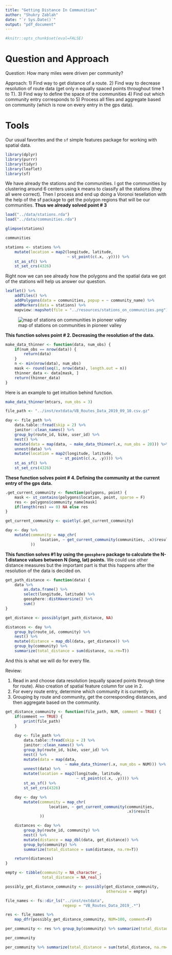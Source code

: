 ```yaml
---
title: "Getting Distance In Communities"
author: "Shukry Zablah"
date: "`r Sys.Date()`"
output: "pdf_document"
---
```


```r
#knitr::opts_chunk$set(eval=FALSE)
```

# Question and Approach

Question: How many miles were driven per community? 

Approach: 
1) Find way to get distance of a route.
2) Find way to decrease resolution of route data (get only n equally spaced points throughout time 1 to T).
3) Find way to define the space of the communities
4) Find out which community entry corresponds to
5) Process all files and aggregate based on community (which is now on every entry in the gps data).

# Tools

Our usual favorites and the `sf` simple features package for working with spatial data. 

```r
library(dplyr)
library(purrr)
library(tidyr)
library(leaflet)
library(sf)
```

We have already the stations and the communities. I got the communities by clustering around 6 centers using k means to classify all the stations (they all were correct). Then I process and end up doing a Voronoi tesellation with the help of the sf package to get the polygon regions that will be our communities. 
**Thus we already solved point # 3**

```r
load("../data/stations.rda")
load("../data/communities.rda")
```

```r
glimpse(stations)

communities
```

```r
stations <- stations %>%
    mutate(location = map2(longitude, latitude,
                           ~ st_point(c(.x, .y)))) %>%
    st_as_sf() %>%
    st_set_crs(4326)    
```

Right now we can see already how the polygons and the spatial data we got of the stations will help us answer our question.

```r
leaflet() %>%
    addTiles() %>%
    addPolygons(data = communities, popup = ~ community_name) %>%
    addMarkers(data = stations) %>%
    mapview::mapshot(file = "../resources/stations_on_communities.png")
```

![map of stations on communities in pioneer valley](../resources/stations_on_communities.png)

**This function solves point # 2. Decreasing the resolution of the data.**

```r
make_data_thinner <- function(data, num_obs) {
    if(num_obs == nrow(data)) {
        return(data)
    }
    n <- min(nrow(data), num_obs)
    mask <- round(seq(1, nrow(data), length.out = n))
    thinner_data <- data[mask, ]
    return(thinner_data)
}
```

Here is an example to get intuition behind function.

```r
make_data_thinner(mtcars, num_obs = 3)
```

```r
file_path <- "../inst/extdata/VB_Routes_Data_2019_09_10.csv.gz"

day <- file_path %>%
    data.table::fread(skip = 2) %>%
    janitor::clean_names() %>%
    group_by(route_id, bike, user_id) %>%
    nest() %>%
    mutate(data = map(data, ~ make_data_thinner(.x, num_obs = 20))) %>%
    unnest(data) %>%
    mutate(location = map2(longitude, latitude,
                        ~ st_point(c(.x, .y)))) %>%
    st_as_sf() %>%
    st_set_crs(4326)
```

**These function solves point # 4. Defining the community at the current entry of the gps data.**

```r
.get_current_community <- function(polygons, point) {
    mask <- st_contains(polygons$location, point, sparse = F)
    res <- polygons$community_name[mask]
    if(length(res) == 0) NA else res
}

get_current_community <- quietly(.get_current_community)
```

```r
day <- day %>%
    mutate(community = map_chr(
               location, ~ get_current_community(communities, .x)$result
           ))
```

**This function solves #1 by using the `geosphere` package to calculate the N-1 distance values between N (long, lat) points.** We could use other distance measures but the important part is that this happens after the resolution of the data is decided on.

```r
get_path_distance <- function(data) {
    data %>%
        as.data.frame() %>% 
        select(longitude, latitude) %>%
        geosphere::distHaversine() %>%
        sum()
}

get_distance <- possibly(get_path_distance, NA)
```

```r
distances <- day %>%
    group_by(route_id, community) %>%
    nest() %>%
    mutate(distance = map_dbl(data, get_distance)) %>%
    group_by(community) %>% 
    summarize(total_distance = sum(distance, na.rm=T)) 
```

And this is what we will do for every file. 

Review: 

1) Read in and choose data resolution (equally spaced points through time for route). Also creation of spatial feature column for use in 2.
2) For every route entry, determine which community it is currently in.
3) Grouping by route and community, get the corresponding distances, and then aggregate based on the community. 

```r
get_distance_community <- function(file_path, NUM, comment = TRUE) {
    if(comment == TRUE) {
        print(file_path)
    }
    
    day <- file_path %>%
        data.table::fread(skip = 2) %>%
        janitor::clean_names() %>%
        group_by(route_id, bike, user_id) %>%
        nest() %>%
        mutate(data = map(data,
                          ~ make_data_thinner(.x, num_obs = NUM))) %>%
        unnest(data) %>%
        mutate(location = map2(longitude, latitude,
                               ~ st_point(c(.x, .y)))) %>%
        st_as_sf() %>%
        st_set_crs(4326)

    day <- day %>%
        mutate(community = map_chr(
                   location, ~ get_current_community(communities,
                                                     .x)$result
               ))

    distances <- day %>%
        group_by(route_id, community) %>%
        nest() %>%
        mutate(distance = map_dbl(data, get_distance)) %>%
        group_by(community) %>%
        summarize(total_distance = sum(distance, na.rm=T)) 

    return(distances)
}
```

```r
empty <- tibble(community = NA_character_,
                total_distance = NA_real_)

possibly_get_distance_community <- possibly(get_distance_community,
                                            otherwise = empty)

```

```r
file_names <- fs::dir_ls("../inst/extdata",
                         regexp = "VB_Routes_Data_2019_.*")

res <- file_names %>%
    map_dfr(possibly_get_distance_community, NUM=100, comment=F)
```

```r
per_community <- res %>% group_by(community) %>% summarize(total_distance = sum(total_distance) / 1609.344)

per_community

per_community %>% summarize(total_distance = sum(total_distance, na.rm=TRUE))

```
